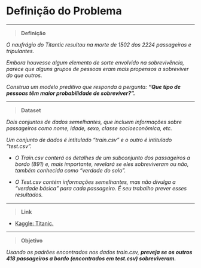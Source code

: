 # Definição do Problema
___
> **Definição**

*O naufrágio do Titantic resultou na morte de 1502 dos 2224 passageiros e tripulantes.*

*Embora houvesse algum elemento de sorte envolvido na sobrevivência, parece que alguns grupos de pessoas eram mais propensos a sobreviver do que outros.*

*Construa um modelo preditivo que responda à pergunta:*
    ***"Que tipo de pessoas têm maior probabilidade de sobreviver?".***

___
> **Dataset**

*Dois conjuntos de dados semelhantes, que incluem informações sobre passageiros como nome, idade, sexo, classe socioeconômica, etc.*

*Um conjunto de dados é intitulado "train.csv" e o outro é intitulado "test.csv".*

- *O Train.csv conterá os detalhes de um subconjunto dos passageiros a bordo (891) e, mais importante, revelará se eles sobreviveram ou não, também conhecida como "verdade do solo".*

- *O Test.csv contém informações semelhantes, mas não divulga a "verdade básica" para cada passageiro. É seu trabalho prever esses resultados.*

___
> **Link**

- [Kaggle: Titanic.](https://www.kaggle.com/c/titanic/data)

___
> **Objetivo**

*Usando os padrões encontrados nos dados train.csv,* ***preveja se os outros 418 passageiros a bordo (encontrados em test.csv) sobreviveram.***
